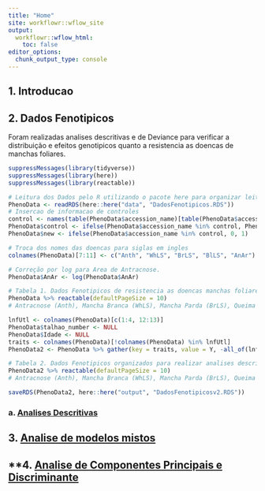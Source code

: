 ```yaml
---
title: "Home"
site: workflowr::wflow_site
output:
  workflowr::wflow_html:
    toc: false
editor_options:
  chunk_output_type: console
---
```


## **1. Introducao**

## **2. Dados Fenotipicos**

Foram realizadas analises descritivas e de Deviance para verificar a distribuição e efeitos genotipicos quanto a resistencia as doencas de manchas foliares.




```r
suppressMessages(library(tidyverse))
suppressMessages(library(here))
suppressMessages(library(reactable))

# Leitura dos Dados pelo R utilizando o pacote here para organizar leitura para qualquer computador
PhenoData <- readRDS(here::here("data", "DadosFenotipicos.RDS"))
# Insercao de informacao de controles
control <- names(table(PhenoData$accession_name)[table(PhenoData$accession_name) > 30])
PhenoData$control <- ifelse(PhenoData$accession_name %in% control, PhenoData$accession_name, "999") 
PhenoData$new <- ifelse(PhenoData$accession_name %in% control, 0, 1)

# Troca dos nomes das doencas para siglas em ingles
colnames(PhenoData)[7:11] <- c("Anth", "WhLS", "BrLS", "BlLS", "AnAr")

# Correção por log para Area de Antracnose.
PhenoData$AnAr <- log(PhenoData$AnAr)

# Tabela 1. Dados Fenotipicos de resistencia as doencas manchas foliares avaliadas no banco ativo de germoplasma de mandioca da EMBRAPA no ano de 2021.
PhenoData %>% reactable(defaultPageSize = 10)
# Antracnose (Anth), Mancha Branca (WhLS), Mancha Parda (BrLS), Queima das Folhas (BlLS), Area afetada pela antracnose na area inoculada no caule da planta de mandioca (AnAr).

lnfUtl <- colnames(PhenoData)[c(1:4, 12:13)]
PhenoData$talhao_number <- NULL
PhenoData$Idade <- NULL
traits <- colnames(PhenoData)[!colnames(PhenoData) %in% lnfUtl]
PhenoData2 <- PhenoData %>% gather(key = traits, value = Y, -all_of(lnfUtl))

# Tabela 2. Dados Fenotipicos organizados para realizar analises descritivas e de modelos mistos para resistencia as doencas manchas foliares.
PhenoData2 %>% reactable(defaultPageSize = 10)
# Antracnose (Anth), Mancha Branca (WhLS), Mancha Parda (BrLS), Queima das Folhas (BlLS).

saveRDS(PhenoData2, here::here("output", "DadosFenotipicosv2.RDS"))
```

### a. [Analises Descritivas](AnalisesDescritivas.html)

## **3. [Analise de modelos mistos](AnalisesModelosMistos.html)**

## **4. [Analise de Componentes Principais e Discriminante](PCA_DAPC.html)

